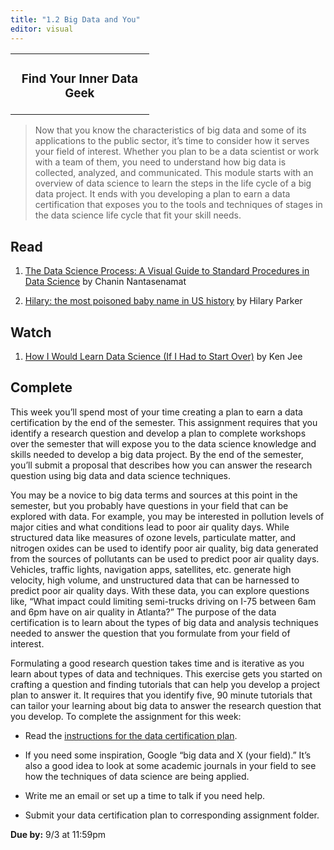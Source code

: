 ```yaml
---
title: "1.2 Big Data and You"
editor: visual
---
```


+:-----------------------------:+
| ### Find Your Inner Data Geek |
+-------------------------------+

> Now that you know the characteristics of big data and some of its applications to the public sector, it's time to consider how it serves your field of interest. Whether you plan to be a data scientist or work with a team of them, you need to understand how big data is collected, analyzed, and communicated. This module starts with an overview of data science to learn the steps in the life cycle of a big data project. It ends with you developing a plan to earn a data certification that exposes you to the tools and techniques of stages in the data science life cycle that fit your skill needs.

## Read

1.  [The Data Science Process: A Visual Guide to Standard Procedures in Data Science](https://towardsdatascience.com/the-data-science-process-a19eb7ebc41b) by Chanin Nantasenamat

2.  [Hilary: the most poisoned baby name in US history](https://hilaryparker.com/2013/01/30/hilary-the-most-poisoned-baby-name-in-us-history/) by Hilary Parker

## Watch

1.  [How I Would Learn Data Science (If I Had to Start Over)](https://www.youtube.com/watch?v=4OZip0cgOho) by Ken Jee

## Complete

This week you'll spend most of your time creating a plan to earn a data certification by the end of the semester. This assignment requires that you identify a research question and develop a plan to complete workshops over the semester that will expose you to the data science knowledge and skills needed to develop a big data project. By the end of the semester, you'll submit a proposal that describes how you can answer the research question using big data and data science techniques.

You may be a novice to big data terms and sources at this point in the semester, but you probably have questions in your field that can be explored with data. For example, you may be interested in pollution levels of major cities and what conditions lead to poor air quality days. While structured data like measures of ozone levels, particulate matter, and nitrogen oxides can be used to identify poor air quality, big data generated from the sources of pollutants can be used to predict poor air quality days.  Vehicles, traffic lights, navigation apps, satellites, etc. generate high velocity, high volume, and unstructured data that can be harnessed to predict poor air quality days. With these data, you can explore questions like, "What impact could limiting semi-trucks driving on I-75 between 6am and 6pm have on air quality in Atlanta?" The purpose of the data certification is to learn about the types of big data and analysis techniques needed to answer the question that you formulate from your field of interest.

Formulating a good research question takes time and is iterative as you learn about types of data and techniques. This exercise gets you started on crafting a question and finding tutorials that can help you develop a project plan to answer it. It requires that you identify five, 90 minute tutorials that can tailor your learning about big data to answer the research question that you develop. To complete the assignment for this week:

-   Read the [instructions for the data certification plan](/assignments/data-certification-plan.qmd).

-   If you need some inspiration, Google "big data and X (your field)." It's also a good idea to look at some academic journals in your field to see how the techniques of data science are being applied.

-   Write me an email or set up a time to talk if you need help.

-   Submit your data certification plan to corresponding assignment folder.

**Due by:** 9/3 at 11:59pm
